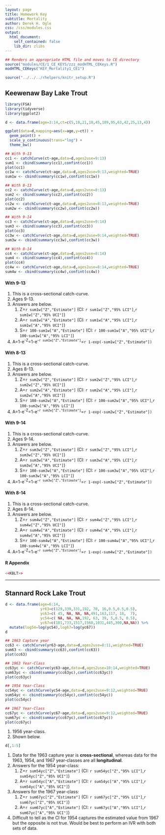 ```yaml
---
layout: page
title: Homework Key
subtitle: Mortality
author: Derek H. Ogle
css: /css/modules.css
output:
  html_document:
    self_contained: false
    lib_dir: zlibs
---
```


```r
## Renders an appropriate HTML file and moves to CE directory
source("modules/CE/1_CE_KEYS/zzz_modHTML_CEKeys.R")
modHTML_CEKeys("KEY_Mortality1_CE1")
```

```r
source("../../../rhelpers/knitr_setup.R")
```

## Keewenaw Bay Lake Trout

```r
library(FSA)
library(tidyverse)
library(ggplot2)

d <- data.frame(age=3:14,ct=c(5,18,21,10,45,109,95,63,42,25,13,4))

ggplot(data=d,mapping=aes(x=age,y=ct)) +
  geom_point() +
  scale_y_continuous(trans="log") +
  theme_bw()

## With 9-13
cc1 <- catchCurve(ct~age,data=d,ages2use=9:13)
sum1 <- cbind(summary(cc1),confint(cc1))
plot(cc1)
cc1w <- catchCurve(ct~age,data=d,ages2use=9:13,weighted=TRUE)
sum1w <- cbind(summary(cc1w),confint(cc1w))

## With 8-13
cc2 <- catchCurve(ct~age,data=d,ages2use=8:13)
sum2 <- cbind(summary(cc2),confint(cc2))
plot(cc2)
cc2w <- catchCurve(ct~age,data=d,ages2use=8:13,weighted=TRUE)
sum2w <- cbind(summary(cc2w),confint(cc2w))

## With 9-14
cc3 <- catchCurve(ct~age,data=d,ages2use=9:14)
sum3 <- cbind(summary(cc3),confint(cc3))
plot(cc3)
cc3w <- catchCurve(ct~age,data=d,ages2use=9:14,weighted=TRUE)
sum3w <- cbind(summary(cc3w),confint(cc3w))

## With 8-14
cc4 <- catchCurve(ct~age,data=d,ages2use=8:14)
sum4 <- cbind(summary(cc4),confint(cc4))
plot(cc4)
cc4w <- catchCurve(ct~age,data=d,ages2use=8:14,weighted=TRUE)
sum4w <- cbind(summary(cc4w),confint(cc4w))
```

#### With 9-13
1. This is a cross-sectional catch-curve.
1. Ages 9-13.
1. Answers are below.
    1. Z=`r sum1w["Z","Estimate"]` (CI: `r sum1w["Z","95% LCI"]`,`r sum1w["Z","95% UCI"]`)
    1. A=`r sum1w["A","Estimate"]` (CI: `r sum1w["A","95% LCI"]`,`r sum1w["A","95% UCI"]`)
    1. S=`r 100-sum1w["A","Estimate"]` (CI: `r 100-sum1w["A","95% UCI"]`,`r 100-sum1w["A","95% LCI"]`)
1. A=1-e<sup>-Z</sup>=1-e<sup>-`r sum1w["Z","Estimate"]`</sup>=`r 1-exp(-sum1w["Z","Estimate"])`

#### With 8-13
1. This is a cross-sectional catch-curve.
1. Ages 8-13.
1. Answers are below.
    1. Z=`r sum2w["Z","Estimate"]` (CI: `r sum2w["Z","95% LCI"]`,`r sum2w["Z","95% UCI"]`)
    1. A=`r sum2w["A","Estimate"]` (CI: `r sum2w["A","95% LCI"]`,`r sum2w["A","95% UCI"]`)
    1. S=`r 100-sum2w["A","Estimate"]` (CI: `r 100-sum2w["A","95% UCI"]`,`r 100-sum2w["A","95% LCI"]`)
1. A=1-e<sup>-Z</sup>=1-e<sup>-`r sum2w["Z","Estimate"]`</sup>=`r 1-exp(-sum2w["Z","Estimate"])`

#### With 9-14
1. This is a cross-sectional catch-curve.
1. Ages 9-14.
1. Answers are below.
    1. Z=`r sum3w["Z","Estimate"]` (CI: `r sum3w["Z","95% LCI"]`,`r sum3w["Z","95% UCI"]`)
    1. A=`r sum3w["A","Estimate"]` (CI: `r sum3w["A","95% LCI"]`,`r sum3w["A","95% UCI"]`)
    1. S=`r 100-sum3w["A","Estimate"]` (CI: `r 100-sum3w["A","95% UCI"]`,`r 100-sum3w["A","95% LCI"]`)
1. A=1-e<sup>-Z</sup>=1-e<sup>-`r sum3w["Z","Estimate"]`</sup>=`r 1-exp(-sum3w["Z","Estimate"])`

#### With 8-14
1. This is a cross-sectional catch-curve.
1. Ages 8-14.
1. Answers are below.
    1. Z=`r sum4w["Z","Estimate"]` (CI: `r sum4w["Z","95% LCI"]`,`r sum4w["Z","95% UCI"]`)
    1. A=`r sum4w["A","Estimate"]` (CI: `r sum4w["A","95% LCI"]`,`r sum4w["A","95% UCI"]`)
    1. S=`r 100-sum4w["A","Estimate"]` (CI: `r 100-sum4w["A","95% UCI"]`,`r 100-sum4w["A","95% LCI"]`)
1. A=1-e<sup>-Z</sup>=1-e<sup>-`r sum4w["Z","Estimate"]`</sup>=`r 1-exp(-sum4w["Z","Estimate"])`

#### R Appendix
```r
<<KBLT>>
```

----

## Stannard Rock Lake Trout
```r
d <- data.frame(age=6:14,
                yr63=c(129,339,331,192, 70, 16,0.5,0.5,0.5),
                yc63=c( 45, NA, NA, NA,491,163,117, 18,  7),
                yc54=c( NA, NA, NA,192, 63, 39, 5,0.5, 0.5),
                yc67=c(101,733,1517,1560,1031,445,300,NA,NA)) %>%
  mutate(log54=log(yc54),log67=log(yc67))
d

## 1963 Capture year
cc63 <- catchCurve(yr63~age,data=d,ages2use=8:11,weighted=TRUE)
sum63 <- cbind(summary(cc63),confint(cc63))
plot(cc63)

## 1963 Year-Class
cc63yc <- catchCurve(yc63~age,data=d,ages2use=10:14,weighted=TRUE)
sum63yc <- cbind(summary(cc63yc),confint(cc63yc))
plot(cc63yc)

## 1954 Year-Class
cc54yc <- catchCurve(yc54~age,data=d,ages2use=9:12,weighted=TRUE)
sum54yc <- cbind(summary(cc54yc),confint(cc54yc))
plot(cc54yc)

## 1967 Year-Class
cc67yc <- catchCurve(yc67~age,data=d,ages2use=9:12,weighted=TRUE)
sum67yc <- cbind(summary(cc67yc),confint(cc67yc))
plot(cc67yc)
```

1. 1956 year-class.
1. Shown below.
```r
d[,1:5]
```

1. Data for the 1963 capture year is **cross-sectional**, whereas data for the 1963, 1954, and 1967 year-classes are all **longitudinal**.
1. Answers for the 1954 year-class:
    1. Z=`r sum54yc["Z","Estimate"]` (CI: `r sum54yc["Z","95% LCI"]`,`r sum54yc["Z","95% UCI"]`)
    1. A=`r sum54yc["A","Estimate"]` (CI: `r sum54yc["A","95% LCI"]`,`r sum54yc["A","95% UCI"]`)
1. Answers for the 1967 year-class:
    1. Z=`r sum67yc["Z","Estimate"]` (CI: `r sum67yc["Z","95% LCI"]`,`r sum67yc["Z","95% UCI"]`)
    1. A=`r sum67yc["A","Estimate"]` (CI: `r sum67yc["A","95% LCI"]`,`r sum67yc["A","95% UCI"]`)
1. Difficult to tell as the CI for 1954 captures the estimated value from 1967 but the opposite is not true. Would be best to perform an IVR with both sets of data.
